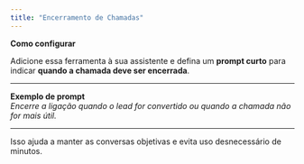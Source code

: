 ```yaml
---
title: "Encerramento de Chamadas"
---
```


**Como configurar**

Adicione essa ferramenta à sua assistente e defina um **prompt curto** para indicar **quando a chamada deve ser encerrada**.

---

**Exemplo de prompt**\
_Encerre a ligação quando o lead for convertido ou quando a chamada não for mais útil._

---

Isso ajuda a manter as conversas objetivas e evita uso desnecessário de minutos.